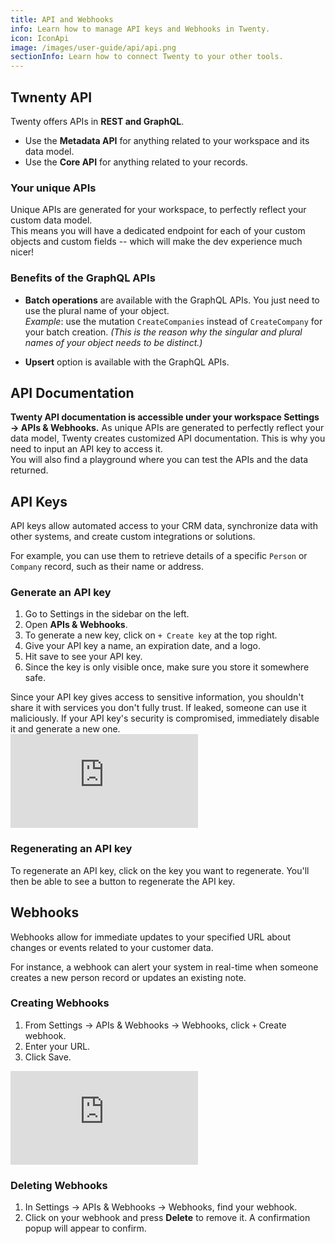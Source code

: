 ```yaml
---
title: API and Webhooks
info: Learn how to manage API keys and Webhooks in Twenty.
icon: IconApi
image: /images/user-guide/api/api.png
sectionInfo: Learn how to connect Twenty to your other tools.
---
```

## Twnenty API
Twenty offers APIs in **REST and GraphQL**.  
- Use the **Metadata API** for anything related to your workspace and its data model.
- Use the **Core API** for anything related to your records.

### Your unique APIs
Unique APIs are generated for your workspace, to perfectly reflect your custom data model.  
This means you will have a dedicated endpoint for each of your custom objects and custom fields -- which will make the dev experience much nicer!


### Benefits of the GraphQL APIs
- **Batch operations** are available with the GraphQL APIs. You just need to use the plural name of your object.  
  *Example*: use the mutation ```CreateCompanies``` instead of ```CreateCompany``` for your batch creation.
    *(This is the reason why the singular and plural names of your object needs to be distinct.)*

- **Upsert** option is available with the GraphQL APIs.


## API Documentation 
**Twenty API documentation is accessible under your workspace Settings → APIs & Webhooks.**
As unique APIs are generated to perfectly reflect your data model, Twenty creates customized API documentation.
This is why you need to input an API key to access it.  
You will also find a playground where you can test the APIs and the data returned.


## API Keys

API keys allow automated access to your CRM data, synchronize data with other systems, and create custom integrations or solutions. 

For example, you can use them to retrieve details of a specific `Person` or `Company` record, such as their name or address.

### Generate an API key

1. Go to Settings in the sidebar on the left.
2. Open **APIs & Webhooks**.
3. To generate a new key, click on `+ Create key` at the top right. 
4. Give your API key a name, an expiration date, and a logo.
5. Hit save to see your API key. 
6. Since the key is only visible once, make sure you store it somewhere safe. 

<ArticleWarning>
Since your API key gives access to sensitive information, you shouldn't share it with services you don't fully trust. If leaked, someone can use it maliciously. If your API key's security is compromised, immediately disable it and generate a new one.
</ArticleWarning>
<div style={{padding:'70.59% 0 0 0', position:'relative', margin: '32px 0px 0px' }}>
  <iframe 
    src="https://player.vimeo.com/video/928786722?autoplay=1&loop=1&autopause=0&background=1&amp;app_id=58479" 
    frameBorder="0" 
    allow="autoplay; fullscreen; picture-in-picture; clipboard-write" 
    style={{
      position:'absolute',
      top:0,
      left:0,
      width:'100%',
      height:'100%',
      borderRadius: '16px', 
      border:'2px solid black'
    }}
    title="Export data"
  ></iframe>
</div>
<script src="https://player.vimeo.com/api/player.js"></script>


### Regenerating an API key

To regenerate an API key, click on the key you want to regenerate. You'll then be able to see a button to regenerate the API key.

## Webhooks

Webhooks allow for immediate updates to your specified URL about changes or events related to your customer data.

For instance, a webhook can alert your system in real-time when someone creates a new person record or updates an existing note.

### Creating Webhooks

1. From Settings → APIs & Webhooks → Webhooks, click `+` Create webhook.
2. Enter your URL.
3. Click Save.

<div style={{padding:'70.59% 0 0 0', position:'relative', margin: '32px 0px 0px'}}>
  <iframe 
    src="https://player.vimeo.com/video/928786708?autoplay=1&loop=1&autopause=0&background=1&amp;app_id=58479" 
    frameBorder="0" 
    allow="autoplay; fullscreen; picture-in-picture; clipboard-write" 
    style={{
      position:'absolute',
      top:0,
      left:0,
      width:'100%',
      height:'100%',
      borderRadius: '16px', 
      border:'2px solid black'
    }}
    title="Export data"
  ></iframe>
</div>
<script src="https://player.vimeo.com/api/player.js"></script>

### Deleting Webhooks

1. In Settings → APIs & Webhooks → Webhooks, find your webhook.
2. Click on your webhook and press **Delete** to remove it. A confirmation popup will appear to confirm.

<ArticleEditContent></ArticleEditContent>
